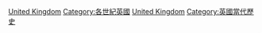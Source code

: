 {{Portal|英國}}
{{Commons category|United Kingdom in the 21st century|21st century in the United Kingdom}}

[[Category:21世紀各國|United Kingdom]]
[[Category:各世紀英國|Category:各世紀英國]]
[[Category:21世紀歐洲|United Kingdom]]
[[Category:英國當代歷史|Category:英國當代歷史]]